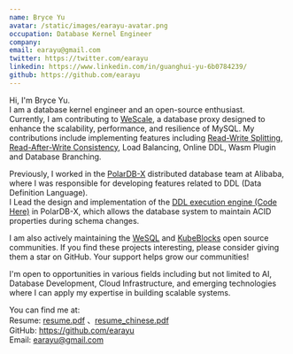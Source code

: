 ```yaml
---
name: Bryce Yu
avatar: /static/images/earayu-avatar.png
occupation: Database Kernel Engineer
company:
email: earayu@gmail.com
twitter: https://twitter.com/earayu
linkedin: https://www.linkedin.com/in/guanghui-yu-6b0784239/
github: https://github.com/earayu
---
```


Hi, I'm Bryce Yu.<br />
I am a database kernel engineer and an open-source enthusiast.<br />
Currently, I am contributing to [WeScale](https://github.com/wesql/wescale), a database proxy designed to enhance the scalability, performance, and resilience of MySQL.
My contributions include implementing features including [Read-Write Splitting](https://github.com/wesql/wescale/blob/main/doc%2Fblogs%2FDive%20into%20Read-Write-Splitting%20of%20WeScale.md), [Read-After-Write Consistency](https://github.com/wesql/wescale/blob/main/doc/design/20230414_ReadAfterWrite.md), Load Balancing, Online DDL, Wasm Plugin and Database Branching.

Previously, I worked in the [PolarDB-X](https://github.com/polardb/polardbx-sql) distributed database team at Alibaba, where I was responsible for developing features related to DDL (Data Definition Language). <br />
I Lead the design and implementation of the [DDL execution engine (Code Here)](https://github.com/polardb/polardbx-sql/blob/main/polardbx-executor/src/main/java/com/alibaba/polardbx/executor/ddl/newengine/DdlEngineDagExecutor.java) in PolarDB-X, which allows the database system to maintain ACID properties during schema changes.<br />

I am also actively maintaining the [WeSQL](https://wesql.io/) and [KubeBlocks](https://kubeblocks.io/) open source communities. If you find these projects interesting, please consider giving them a star on GitHub. Your support helps grow our communities!

I'm open to opportunities in various fields including but not limited to AI, Database Development, Cloud Infrastructure, and emerging technologies where I can apply my expertise in building scalable systems.

You can find me at:<br />
Resume: [resume.pdf](/resume/resume2025.pdf) 、[resume_chinese.pdf](/resume/resume2025zh.pdf)<br />
GitHub: https://github.com/earayu <br />
Email: earayu@gmail.com
